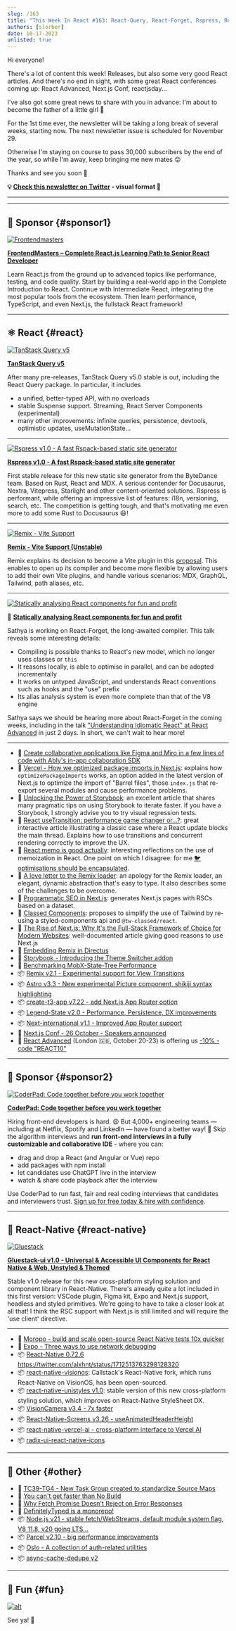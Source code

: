 ```yaml
---
slug: /163
title: "This Week In React #163: React-Query, React-Forget, Rspress, Remix Vite, Next.js Barrels, Storybook, Memo, Transitions, Gluestack, VisionCamera, Unistyles, VisionOS, Expo debugging..."
authors: [slorber]
date: 10-17-2023
unlisted: true
---
```


Hi everyone!

There's a lot of content this week! Releases, but also some very good React articles. And there's no end in sight, with some great React conferences coming up: React Advanced, Next.js Conf, reactjsday...

I've also got some great news to share with you in advance: I'm about to become the father of a little girl 🤗

For the 1st time ever, the newsletter will be taking a long break of several weeks, starting now. The next newsletter issue is scheduled for November 29.

Otherwise I'm staying on course to pass 30,000 subscribers by the end of the year, so while I'm away, keep bringing me new mates 😜

Thanks and see you soon 👋

<!-- truncate -->

**💡 [Check this newsletter on Twitter](https://slo.im/thread) - visual format 🎨**

---


<Support />

---

## 💸 Sponsor {#sponsor1}

[![Frontendmasters](/emails/issues/158/frontendmasters.jpg)](https://frontendmasters.com/learn/react/?utm_source=newsletter&utm_medium=thisweekinreact&utm_campaign=reactpath)

**[FrontendMasters – Complete React.js Learning Path to Senior React Developer](https://frontendmasters.com/learn/react/?utm_source=newsletter&utm_medium=thisweekinreact&utm_campaign=reactpath)**

Learn React.js from the ground up to advanced topics like performance, testing, and code quality. Start by building a real-world app in the Complete Introduction to React. Continue with Intermediate React, integrating the most popular tools from the ecosystem. Then learn performance, TypeScript, and even Next.js, the fullstack React framework!

---

## ⚛️ React {#react}

[![TanStack Query v5](/emails/issues/163/tanstack-query-v5.jpg)](https://tanstack.com/blog/announcing-tanstack-query-v5)

[**TanStack Query v5**](https://tanstack.com/blog/announcing-tanstack-query-v5)

After many pre-releases, TanStack Query v5.0 stable is out, including the React Query package. In particular, it includes

- a unified, better-typed API, with no overloads
- stable Suspense support. Streaming, React Server Components (experimental)
- many other improvements: infinite queries, persistence, devtools, optimistic updates, useMutationState...

---

[![Rspress v1.0 - A fast Rspack-based static site generator](/emails/issues/163/rspress.jpg)](https://github.com/orgs/web-infra-dev/discussions/5)

[**Rspress v1.0 - A fast Rspack-based static site generator**](https://github.com/orgs/web-infra-dev/discussions/5)

First stable release for this new static site generator from the ByteDance team. Based on Rust, React and MDX. A serious contender for Docusaurus, Nextra, Vitepress, Starlight and other content-oriented solutions. Rspress is performant, while offering an impressive list of features: i18n, versioning, search, etc. The competition is getting tough, and that's motivating me even more to add some Rust to Docusaurus 😄!

---

[![Remix - Vite Support](/emails/issues/163/remix-vite.jpg)](https://remix.run/docs/en/dev/future/vite)

[**Remix - Vite Support (Unstable)**](https://remix.run/docs/en/dev/future/vite)

Remix explains its decision to become a Vite plugin in this [proposal](https://github.com/remix-run/remix/discussions/7632). This enables to open up its compiler and become more flexible by allowing users to add their own Vite plugins, and handle various scenarios: MDX, GraphQL, Tailwind, path aliases, etc.

---

[![Statically analysing React components for fun and profit](/emails/issues/163/react-forget.jpg)](https://www.youtube.com/watch?v=kjOacmVsLSE)

🎥 [**Statically analysing React components for fun and profit**](https://www.youtube.com/watch?v=kjOacmVsLSE)

Sathya is working on React-Forget, the long-awaited compiler. This talk reveals some interesting details:

- Compiling is possible thanks to React's new model, which no longer uses classes or `this`
- It reasons locally, is able to optimise in parallel, and can be adopted incrementally
- It works on untyped JavaScript, and understands React conventions such as hooks and the "use" prefix
- Its alias analysis system is even more complete than that of the V8 engine

Sathya says we should be hearing more about React-Forget in the coming weeks, including in the talk ["Understanding Idiomatic React" at React Advanced](https://reactadvanced.com/schedule-offline) in just 2 days. In short, we can't wait to hear more!

---

- 💸 [Create collaborative applications like Figma and Miro in a few lines of code with Ably's in-app collaboration SDK](https://hubs.la/Q023nqgg0)
- 📜 [Vercel - How we optimized package imports in Next.js](https://vercel.com/blog/how-we-optimized-package-imports-in-next-js): explains how `optimizePackageImports` works, an option added in the latest version of Next.js to optimize the import of "Barrel files", those `index.js` that re-export several modules and cause performance problems.
- 📜 [Unlocking the Power of Storybook](https://formidable.com/blog/2023/unlocking-the-power-of-storybook/): an excellent article that shares many pragmatic tips on using Storybook to iterate faster. If you have a Storybook, I strongly advise you to try visual regression tests.
- 📜 [React useTransition: performance game changer or...?](https://www.developerway.com/posts/use-transition): great interactive article illustrating a classic case where a React update blocks the main thread. Explains how to use transitions and concurrent rendering correctly to improve the UX.
- 📜 [React memo is good actually](https://timtech.blog/posts/react-memo-is-good-actually/): interesting reflections on the use of memoization in React. One point on which I disagree: for me [🐦 optimisations should be encapsulated](https://twitter.com/sebastienlorber/status/1709258823582564644).
- 📜 [A love letter to the Remix loader](https://laconicwit.com/a-love-letter-to-the-remix-loader/): an apology for the Remix loader, an elegant, dynamic abstraction that's easy to type. It also describes some of the challenges to be overcome.
- 📜 [Programmatic SEO in Next.js](https://practicalprogrammatic.com/blog/programmatic-seo-in-nextjs/): generates Next.js pages with RSCs based on a dataset.
- 📜 [Classed Components](https://flexible.dev/blog/single-line-components/): proposes to simplify the use of Tailwind by re-using a styled-components api and `@tw-classed/react`.
- 📜 [The Rise of Next.js: Why It's the Full-Stack Framework of Choice for Modern Websites](https://www.felixvemmer.com/blog/why-next-js/): well-documented article giving good reasons to use Next.js
- 📜 [Embedding Remix in Directus](https://echobind.com/post/embedding-remix-in-directus)
- 📜 [Storybook - Introducing the Theme Switcher addon](https://storybook.js.org/blog/introducing-theme-switcher-addon/)
- 📜 [Benchmarking MobX-State-Tree Performance](https://coolsoftware.dev/blog/benchmarking-mobx-state-tree/)
- 📦 [Remix v2.1 - Experimental support for View Transitions](https://github.com/remix-run/remix/releases/tag/remix%402.1.0)
- 📦 [Astro v3.3 - New experimental Picture component, shikiji syntax highlighting](https://astro.build/blog/astro-330/)
- 📦 [create-t3-app v7.22 - add Next.js App Router option](https://github.com/t3-oss/create-t3-app/releases/tag/create-t3-app%407.22.0)
- 📦 [Legend-State v2.0 - Performance, Persistence, DX improvements](https://legendapp.com/open-source/legend-state-v2/)
- 📦 [Next-international v1.1 - Improved App Router support](https://github.com/QuiiBz/next-international/releases/tag/1.1.0)
- 👥 [Next.js Conf - 26 October - Speakers announced](https://nextjs.org/conf/speakers)
- 👥 [React Advanced](https://reactadvanced.com/?utm_source=email&utm_medium=thisweekinreact) (London 🇬🇧, October 20-23) is offering us [\-10% - code "REACT10"](https://ti.to/gitnation/react-advanced-london-2023/discount/REACT10)

<SubscribeFormEmbed placement="middle" />

---

## 💸 Sponsor {#sponsor2}

[![CoderPad: Code together before you work together](/emails/issues/154/coderpad.png)](https://coderpad.io/?utm_medium=3pmedia&utm_source=ThisWeekInReact&utm_campaign=23-Q3-3PMedia-ThisWeekInReact-ACQ-All-Global-Newsletter)

**[CoderPad: Code together before you work together](https://coderpad.io/?utm_medium=3pmedia&utm_source=ThisWeekInReact&utm_campaign=23-Q3-3PMedia-ThisWeekInReact-ACQ-All-Global-Newsletter)**

Hiring front-end developers is hard. 😩 But 4,000+ engineering teams — including at Netflix, Spotify and LinkedIn — have found a better way! 🤠 Skip the algorithm interviews and **run front-end interviews in a fully customizable and collaborative IDE** - where you can:

- drag and drop a React (and Angular or Vue) repo
- add packages with npm install
- let candidates use ChatGPT live in the interview
- watch & share code playback after the interview

Use CoderPad to run fast, fair and real coding interviews that candidates and interviewers trust. [Sign up for free today & hire with confidence](https://coderpad.io/?utm_medium=3pmedia&utm_source=ThisWeekInReact&utm_campaign=23-Q3-3PMedia-ThisWeekInReact-ACQ-All-Global-Newsletter).

---

## 📱 React-Native {#react-native}

[![Gluestack](/emails/issues/163/gluestack.jpg)](https://gluestack.io/ui/v1)

[**Gluestack-ui v1.0 - Universal & Accessible UI Components for React Native & Web, Unstyled & Themed**](https://gluestack.io/ui/v1)

Stable v1.0 release for this new cross-platform styling solution and component library in React-Native. There's already quite a lot included in this first version: VSCode plugin, Figma kit, Expo and Next.js support, headless and styled primitives. We're going to have to take a closer look at all that! I think the RSC support with Next.js is still limited and will require the 'use client' directive.

---

- 💸 [Moropo - build and scale open-source React Native tests 10x quicker](https://www.moropo.com/for-react-native?utm_source=newsletter&utm_medium=emails&utm_campaign=twir-20231018)
- 📜 [Expo - Three ways to use network debugging](https://blog.expo.dev/three-ways-to-use-network-debugging-75fa6118fac6)
- 📦 [React-Native 0.72.6](https://github.com/facebook/react-native/releases/tag/v0.72.6) https://twitter.com/alxhnt/status/1712513763298128320
- 📦 [react-native-visionos](https://github.com/callstack/react-native-visionos): Callstack's React-Native fork, which runs React-Native on VisionOS, has been open-sourced.
- 📦 [react-native-unistyles v1.0](https://github.com/jpudysz/react-native-unistyles): stable version of this new cross-platform styling solution, which improves on React-Native StyleSheet DX.
- 📦 [VisionCamera v3.4 - 7x faster](https://github.com/mrousavy/react-native-vision-camera/releases/tag/v3.4.0)
- 📦 [React-Native-Screens v3.26 - useAnimatedHeaderHeight](https://github.com/software-mansion/react-native-screens/releases/tag/3.26.0)
- 📦 [react-native-vercel-ai - cross-platform interface to Vercel AI](https://github.com/bidah/react-native-vercel-ai)
- 📦 [radix-ui-react-native-icons](https://github.com/Eronred/radix-ui-react-native-icons)

---

## 🔀 Other {#other}

- 👀 [TC39-TG4 - New Task Group created to standardize Source Maps](https://www.ecma-international.org/news/ecma-tc39-ecmascript-initiates-a-new-task-group-to-standardize-source-maps//)
- 📜 [You can't get faster than No Build](https://world.hey.com/dhh/you-can-t-get-faster-than-no-build-7a44131c)
- 📜 [Why Fetch Promise Doesn't Reject on Error Responses](https://kettanaito.com/blog/why-fetch-promise-doesnt-reject-on-error-responses)
- 📜 [DefinitelyTyped is a monorepo!](https://jakebailey.dev/posts/pnpm-dt-3/)
- 📦 [Node.js v21 - stable fetch/WebStreams, default module system flag, V8 11.8, v20 going LTS...](https://openjsf.org/announcement/2023/10/17/node-js-21-available-now/)
- 📦 [Parcel v2.10 - big performance improvements](https://github.com/parcel-bundler/parcel/releases/tag/v2.10.0)
- 📦 [Oslo - A collection of auth-related utilities](https://github.com/pilcrowOnPaper/oslo)
- 📦 [async-cache-dedupe v2](https://github.com/mcollina/async-cache-dedupe)

---

## 🤭 Fun {#fun}

[![alt](/emails/issues/163/meme.jpg)](https://twitter.com/BHolmesDev/status/1713177728143241403)

See ya! 👋
